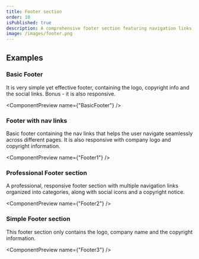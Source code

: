 ```yaml
---
title: Footer section
order: 10
isPublished: true
description: A comprehensive footer section featuring navigation links, contact details, social media icons, and copyright information. Perfect for providing essential information and improving site accessibility.
image: /images/footer.png  
---
```


## Examples

### Basic Footer
It is very simple yet effective footer, containing the logo, copyright info and the social links. Bonus - it is also responsive. 

<ComponentPreview name={"BasicFooter"} />

### Footer with nav links
Basic footer containing the nav links that helps the user navigate seamlessly across different pages. It is also responsive with company logo and copyright information.

<ComponentPreview name={"Footer1"} />

### Professional Footer section
A professional, responsive footer section with multiple navigation links organized into categories, along with social icons and a copyright notice.

<ComponentPreview name={"Footer2"} />

### Simple Footer section
This footer section only contains the logo, company name and the copyright information.

<ComponentPreview name={"Footer3"} />

